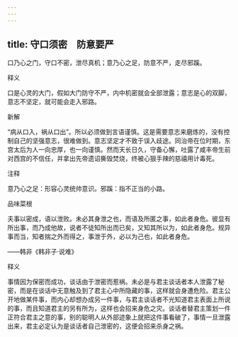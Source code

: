 ```yaml
---
---
---
```

title: 守口须密　防意要严
---



口乃心之门，守口不密，泄尽真机；意乃心之足，防意不严，走尽邪蹊。

释义

口是心灵的大门，假如大门防守不严，内中机密就会全部泄露；意志是心的双脚，意志不坚定，就可能会走入邪路。

新解

“病从口入，祸从口出”。所以必须做到言语谨慎。这是需要意志来磨炼的，没有控制自己的坚强意志，很难做到。意志坚定才不致于误入歧途。同治帝在位时期，东宫太后为人一向忠厚，也一向谨慎。然而天长日久，守备心懈，吐露了咸丰帝生前对西宫的不信任，并拿出先帝遗诏撕毁焚烧，终被心狠手辣的慈禧用计毒死。

注释

意乃心之足：形容心灵统帅意识。邪蹊：指不正当的小路。

品味菜根

夫事以密成，语以泄败。未必其身泄之也，而语及所匿之事，如此者身危。彼显有所出事，而乃成他故，说者不徒知所出而已矣，又知其所以为，如此者身危。规异事而当，知者揣之外而得之，事泄于外，必以为己也，如此者身危。

——韩非《韩非子·说难》

释义

事情因为保密而成功，谈话由于泄密而惹祸。未必是与君主谈话者本人泄露了秘密，而是在谈话中无意触及到了君主心中所隐藏的事，这样就会身遭危险。君主公开地做某件事，而内心却想办成另一件事，与君主谈话者不光知道君主表面上所说的事，而且知道君主的另有所为，这样也会招来身危之灾。谈话者替君主策划一件正符合君主之意的事，别的聪明人从外部迹象上就把这件事看破了，事情一旦泄露出来，君主必定认为是谈话者自己泄密的，这便会招来杀身之祸。